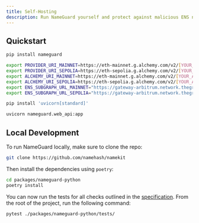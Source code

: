 ```yaml
---
title: Self-Hosting
description: Run NameGuard yourself and protect against malicious ENS names.
---
```


## Quickstart

<Steps>

<Step title="Install NameGuard">

```bash
pip install nameguard
```

</Step>

<Step title="Configure API keys">

```bash
export PROVIDER_URI_MAINNET=https://eth-mainnet.g.alchemy.com/v2/[YOUR_ALCHEMY_API_KEY]
export PROVIDER_URI_SEPOLIA=https://eth-sepolia.g.alchemy.com/v2/[YOUR_ALCHEMY_API_KEY]
export ALCHEMY_URI_MAINNET=https://eth-mainnet.g.alchemy.com/v2/[YOUR_ALCHEMY_API_KEY]
export ALCHEMY_URI_SEPOLIA=https://eth-sepolia.g.alchemy.com/v2/[YOUR_ALCHEMY_API_KEY]
export ENS_SUBGRAPH_URL_MAINNET="https://gateway-arbitrum.network.thegraph.com/api/[YOUR_SUBGRAPH_API_KEY]/subgraphs/id/5XqPmWe6gjyrJtFn9cLy237i4cWw2j9HcUJEXsP5qGtH"
export ENS_SUBGRAPH_URL_SEPOLIA="https://gateway-arbitrum.network.thegraph.com/api/[YOUR_SUBGRAPH_API_KEY]/subgraphs/id/DmMXLtMZnGbQXASJ7p1jfzLUbBYnYUD9zNBTxpkjHYXV"

```

</Step>

<Step title="Install a server">

```bash
pip install 'uvicorn[standard]'
```

</Step>

<Step title="Start the web server">

```bash
uvicorn nameguard.web_api:app
```

</Step>

</Steps>

## Local Development

To run NameGuard locally, make sure to clone the repo:

```bash
git clone https://github.com/namehash/namekit
```

Then install the dependencies using `poetry`:

```bash
cd packages/nameguard-python
poetry install
```

You can now run the tests for all checks outlined in the [specification](/specification). From the root of the project, run the following command:

```bash
pytest ./packages/nameguard-python/tests/
```
